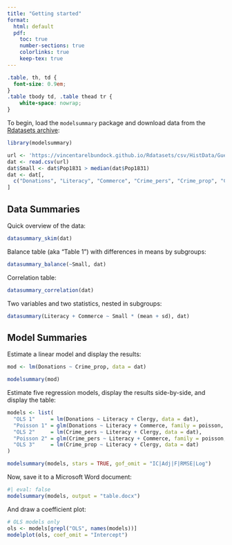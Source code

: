 ```yaml
---
title: "Getting started"
format: 
  html: default
  pdf:
    toc: true
    number-sections: true
    colorlinks: true
    keep-tex: true
---
```


```css
.table, th, td {
  font-size: 0.9em;
} 
.table tbody td, .table thead tr {
    white-space: nowrap;
}
```

To begin, load the `modelsummary` package and download data from the
[Rdatasets archive](https://vincentarelbundock.github.io/Rdatasets/):

```r
library(modelsummary)

url <- 'https://vincentarelbundock.github.io/Rdatasets/csv/HistData/Guerry.csv'
dat <- read.csv(url) 
dat$Small <- dat$Pop1831 > median(dat$Pop1831)
dat <- dat[, 
  c("Donations", "Literacy", "Commerce", "Crime_pers", "Crime_prop", "Clergy", "Small")
]
```

## Data Summaries

Quick overview of the data:

```r
datasummary_skim(dat)
```

Balance table (aka “Table 1”) with differences in means by subgroups:

```r
datasummary_balance(~Small, dat)
```

Correlation table:

```r
datasummary_correlation(dat)
```

Two variables and two statistics, nested in subgroups:

```r
datasummary(Literacy + Commerce ~ Small * (mean + sd), dat)
```

## Model Summaries

Estimate a linear model and display the results:

```r
mod <- lm(Donations ~ Crime_prop, data = dat)

modelsummary(mod)
```

Estimate five regression models, display the results side-by-side, and display the table:

```r
models <- list(
  "OLS 1"     = lm(Donations ~ Literacy + Clergy, data = dat),
  "Poisson 1" = glm(Donations ~ Literacy + Commerce, family = poisson, data = dat),
  "OLS 2"     = lm(Crime_pers ~ Literacy + Clergy, data = dat),
  "Poisson 2" = glm(Crime_pers ~ Literacy + Commerce, family = poisson, data = dat),
  "OLS 3"     = lm(Crime_prop ~ Literacy + Clergy, data = dat)
)

modelsummary(models, stars = TRUE, gof_omit = "IC|Adj|F|RMSE|Log")
```

Now, save it to a Microsoft Word document:

```r
#| eval: false
modelsummary(models, output = "table.docx")
```

And draw a coefficient plot:


```r
# OLS models only
ols <- models[grepl("OLS", names(models))]
modelplot(ols, coef_omit = "Intercept")
```